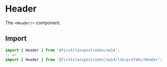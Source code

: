 
<Meta title="Prefabs/Header" component={Header} />

# Header

The `<Header/>` component.

## Import

```js
import { Header } from '@firstclasspostcodes/sw14';
// or
import { Header } from '@firstclasspostcodes/sw14/lib/prefabs/Header';
```

<Preview>
  <Story name="Header">
    <Header
      logoLinkHref="#"
      skipLinkHref="#"
      controls={[
        {
          "background": "transparent",
          "border": "transparent",
          "href": "https://docs.firstclasspostcodes.com",
          "text": "Docs",
        },
        {
          "background": "black",
          "color": "white",
          "href": "https://dashboard.firstclasspostcodes.com",
          "text": "Dashboard",
        },
      ]}
      navigationData={{
        items: [
          {
            "title": "Products",
            "items": [
              {
                "title": "APIs",
                "items": [
                  {
                    "title": "Postcode Lookup",
                    "link": "/lookup",
                  },
                  {
                    "title": "Address Autocomplete",
                    "link": "/address-autocomplete",
                  },
                  {
                    "title": "Geolookup",
                    "link": "/geolookup",
                  }
                ]
              },
              {
                "title": "Formats",
                "items": [
                  {
                    "title": "JSON",
                    "link": "/lookup",
                  },
                  {
                    "title": "GeoJSON",
                    "link": "/address-autocomplete",
                  }
                ]
              },
            ]
          },
          {
            "title": "Services",
            "items": [
              {
                "title": "Something short",
                "link": "/service-a",
              },
              {
                "title": "Very short",
                "link": "/service-b",
              },
              {
                "title": "Something a bit longer",
                "link": "/service-c",
              }
            ]
          },
          {
            "title": "Pricing",
            "link": "/pricing"
          },
        ],
      }}
    />
  </Story>
</Preview>